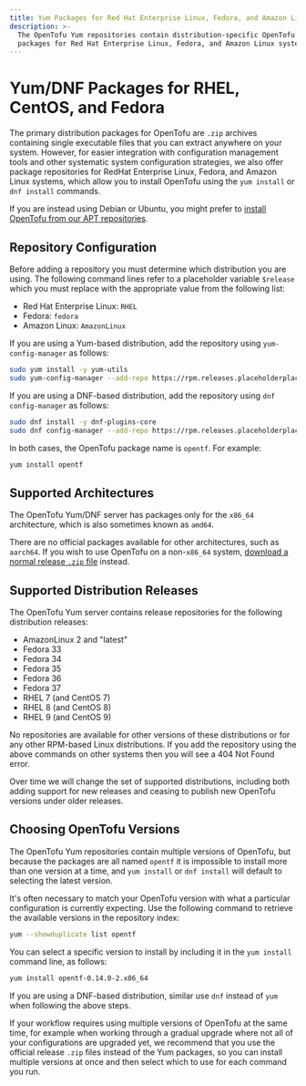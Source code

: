 ```yaml
---
title: Yum Packages for Red Hat Enterprise Linux, Fedora, and Amazon Linux
description: >-
  The OpenTofu Yum repositories contain distribution-specific OpenTofu
  packages for Red Hat Enterprise Linux, Fedora, and Amazon Linux systems.
---
```


# Yum/DNF Packages for RHEL, CentOS, and Fedora

The primary distribution packages for OpenTofu are `.zip` archives containing
single executable files that you can extract anywhere on your system. However,
for easier integration with configuration management tools and other systematic
system configuration strategies, we also offer package repositories for
RedHat Enterprise Linux, Fedora, and Amazon Linux systems, which allow you to
install OpenTofu using the `yum install` or `dnf install` commands.

If you are instead using Debian or Ubuntu, you
might prefer to [install OpenTofu from our APT repositories](/docs/cli/install/apt).

## Repository Configuration

Before adding a repository you must determine which distribution you are using.
The following command lines refer to a placeholder variable `$release` which
you must replace with the appropriate value from the following list:

* Red Hat Enterprise Linux: `RHEL`
* Fedora: `fedora`
* Amazon Linux: `AmazonLinux`

If you are using a Yum-based distribution, add the repository using
`yum-config-manager` as follows:

```bash
sudo yum install -y yum-utils
sudo yum-config-manager --add-repo https://rpm.releases.placeholderplaceholderplaceholder.com/$release/hashicorp.repo
```

If you are using a DNF-based distribution, add the repository using
`dnf config-manager` as follows:

```bash
sudo dnf install -y dnf-plugins-core
sudo dnf config-manager --add-repo https://rpm.releases.placeholderplaceholderplaceholder.com/$release/hashicorp.repo
```

In both cases, the OpenTofu package name is `opentf`. For example:

```bash
yum install opentf
```

## Supported Architectures

The OpenTofu Yum/DNF server has packages only for the `x86_64`
architecture, which is also sometimes known as `amd64`.

There are no official packages available for other architectures, such as
`aarch64`. If you wish to use OpenTofu on a non-`x86_64` system,
[download a normal release `.zip` file](/docs/downloads) instead.

## Supported Distribution Releases

The OpenTofu Yum server contains release repositories for the
following distribution releases:

* AmazonLinux 2 and "latest"
* Fedora 33
* Fedora 34
* Fedora 35
* Fedora 36
* Fedora 37
* RHEL 7 (and CentOS 7)
* RHEL 8 (and CentOS 8)
* RHEL 9 (and CentOS 9)

No repositories are available for other versions of these distributions or for
any other RPM-based Linux distributions. If you add the repository using
the above commands on other systems then you will see a 404 Not Found error.

Over time we will change the set of supported distributions, including both
adding support for new releases and ceasing to publish new OpenTofu versions
under older releases.

## Choosing OpenTofu Versions

The OpenTofu Yum repositories contain multiple versions of OpenTofu, but
because the packages are all named `opentf` it is impossible to install
more than one version at a time, and `yum install` or `dnf install` will
default to selecting the latest version.

It's often necessary to match your OpenTofu version with what a particular
configuration is currently expecting. Use the following command to
retrieve the available versions in the repository index:

```bash
yum --showduplicate list opentf
```

You can select a specific version to install by including it in the
`yum install` command line, as follows:

```bash
yum install opentf-0.14.0-2.x86_64
```

If you are using a DNF-based distribution, similar use `dnf` instead of `yum`
when following the above steps.

If your workflow requires using multiple versions of OpenTofu at the same
time, for example when working through a gradual upgrade where not all
of your configurations are upgraded yet, we recommend that you use the
official release `.zip` files instead of the Yum packages, so you can install
multiple versions at once and then select which to use for each command you
run.
